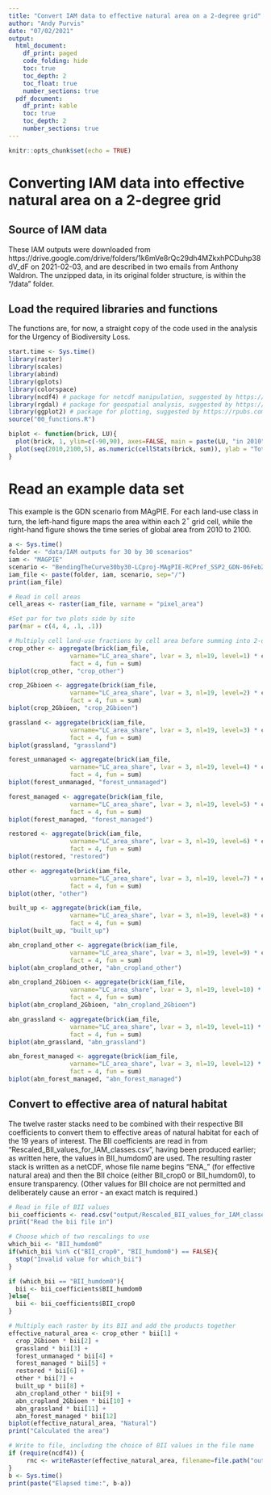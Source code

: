 ```yaml
---
title: "Convert IAM data to effective natural area on a 2-degree grid"
author: "Andy Purvis"
date: "07/02/2021"
output:
  html_document: 
    df_print: paged
    code_folding: hide
    toc: true
    toc_depth: 2
    toc_float: true
    number_sections: true
  pdf_document:
    df_print: kable
    toc: true
    toc_depth: 2
    number_sections: true
---
```


```r
knitr::opts_chunk$set(echo = TRUE)
```

# Converting IAM data into effective natural area on a 2-degree grid
## Source of IAM data
These IAM outputs were downloaded from https://drive.google.com/drive/folders/1k6mVe8rQc29dh4MZkxhPCDuhp38dV_dF on 2021-02-03, and are described in two emails from Anthony Waldron. The unzipped data, in its original folder structure, is within the "/data" folder.

## Load the required libraries and functions
The functions are, for now, a straight copy of the code used in the analysis for the Urgency of Biodiversity Loss.
```r
start.time <- Sys.time()
library(raster)
library(scales)
library(abind)
library(gplots)
library(colorspace)
library(ncdf4) # package for netcdf manipulation, suggested by https://rpubs.com/boyerag/297592
library(rgdal) # package for geospatial analysis, suggested by https://rpubs.com/boyerag/297592
library(ggplot2) # package for plotting, suggested by https://rpubs.com/boyerag/297592
source("00_functions.R")
```


```r
biplot <- function(brick, LU){
  plot(brick, 1, ylim=c(-90,90), axes=FALSE, main = paste(LU, "in 2010"))
  plot(seq(2010,2100,5), as.numeric(cellStats(brick, sum)), ylab = "Total area (Mha)", xlab="Year", main=LU)
}

```

# Read an example data set
This example is the GDN scenario from MAgPIE. For each land-use class in turn, the left-hand figure maps the area within each 2$^\circ$ grid cell, while the right-hand figure shows the time series of global area from 2010 to 2100.

```r
a <- Sys.time()
folder <- "data/IAM outputs for 30 by 30 scenarios"
iam <- "MAGPIE"
scenario <- "BendingTheCurve30by30-LCproj-MAgPIE-RCPref_SSP2_GDN-06Feb2020_FinalMask.nc"
iam_file <- paste(folder, iam, scenario, sep="/")
print(iam_file)

# Read in cell areas
cell_areas <- raster(iam_file, varname = "pixel_area")

#Set par for two plots side by site
par(mar = c(4, 4, .1, .1))

# Multiply cell land-use fractions by cell area before summing into 2-degree grids
crop_other <- aggregate(brick(iam_file, 
                 varname="LC_area_share", lvar = 3, nl=19, level=1) * cell_areas, 
                 fact = 4, fun = sum)
biplot(crop_other, "crop_other")

crop_2Gbioen <- aggregate(brick(iam_file, 
                 varname="LC_area_share", lvar = 3, nl=19, level=2) * cell_areas, 
                 fact = 4, fun = sum)
biplot(crop_2Gbioen, "crop_2Gbioen")

grassland <- aggregate(brick(iam_file, 
                 varname="LC_area_share", lvar = 3, nl=19, level=3) * cell_areas, 
                 fact = 4, fun = sum)
biplot(grassland, "grassland")

forest_unmanaged <- aggregate(brick(iam_file, 
                 varname="LC_area_share", lvar = 3, nl=19, level=4) * cell_areas, 
                 fact = 4, fun = sum)
biplot(forest_unmanaged, "forest_unmanaged")

forest_managed <- aggregate(brick(iam_file, 
                 varname="LC_area_share", lvar = 3, nl=19, level=5) * cell_areas, 
                 fact = 4, fun = sum)
biplot(forest_managed, "forest_managed")

restored <- aggregate(brick(iam_file, 
                 varname="LC_area_share", lvar = 3, nl=19, level=6) * cell_areas, 
                 fact = 4, fun = sum)
biplot(restored, "restored")

other <- aggregate(brick(iam_file, 
                 varname="LC_area_share", lvar = 3, nl=19, level=7) * cell_areas, 
                 fact = 4, fun = sum)
biplot(other, "other")

built_up <- aggregate(brick(iam_file, 
                 varname="LC_area_share", lvar = 3, nl=19, level=8) * cell_areas, 
                 fact = 4, fun = sum)
biplot(built_up, "built_up")

abn_cropland_other <- aggregate(brick(iam_file, 
                 varname="LC_area_share", lvar = 3, nl=19, level=9) * cell_areas, 
                 fact = 4, fun = sum)
biplot(abn_cropland_other, "abn_cropland_other")

abn_cropland_2Gbioen <- aggregate(brick(iam_file, 
                 varname="LC_area_share", lvar = 3, nl=19, level=10) * cell_areas, 
                 fact = 4, fun = sum)
biplot(abn_cropland_2Gbioen, "abn_cropland_2Gbioen")

abn_grassland <- aggregate(brick(iam_file, 
                 varname="LC_area_share", lvar = 3, nl=19, level=11) * cell_areas, 
                 fact = 4, fun = sum)
biplot(abn_grassland, "abn_grassland")

abn_forest_managed <- aggregate(brick(iam_file, 
                 varname="LC_area_share", lvar = 3, nl=19, level=12) * cell_areas, 
                 fact = 4, fun = sum)
biplot(abn_forest_managed, "abn_forest_managed")

```

## Convert to effective area of natural habitat
The twelve raster stacks need to be combined with their respective BII coefficients to convert them to effective areas of natural habitat for each of the 19 years of interest. The BII coefficients are read in from "Rescaled_BII_values_for_IAM_classes.csv", having been produced earlier; as written here, the values in BII_humdom0 are used. The resulting raster stack is written as a netCDF, whose file name begins "ENA_" (for effective natural area) and then the BII choice (either BII_crop0 or BII_humdom0), to ensure transparency. (Other values for BII choice are not permitted and deliberately cause an error - an exact match is required.)

```r
# Read in file of BII values
bii_coefficients <- read.csv("output/Rescaled_BII_values_for_IAM_classes.csv")
print("Read the bii file in")

# Choose which of two rescalings to use
which_bii <- "BII_humdom0"
if(which_bii %in% c("BII_crop0", "BII_humdom0") == FALSE){
  stop("Invalid value for which_bii")
}

if (which_bii == "BII_humdom0"){
  bii <- bii_coefficients$BII_humdom0
}else{
  bii <- bii_coefficients$BII_crop0
}

# Multiply each raster by its BII and add the products together
effective_natural_area <- crop_other * bii[1] +
  crop_2Gbioen * bii[2] +
  grassland * bii[3] +
  forest_unmanaged * bii[4] +
  forest_managed * bii[5] +
  restored * bii[6] +
  other * bii[7] +
  built_up * bii[8] +
  abn_cropland_other * bii[9] +
  abn_cropland_2Gbioen * bii[10] +
  abn_grassland * bii[11] +
  abn_forest_managed * bii[12]
biplot(effective_natural_area, "Natural")
print("Calculated the area")

# Write to file, including the choice of BII values in the file name
if (require(ncdf4)) {	
     rnc <- writeRaster(effective_natural_area, filename=file.path("output", paste("ENA", which_bii, scenario, sep="_")), format="CDF", overwrite=TRUE) 
}
b <- Sys.time()
print(paste("Elapsed time:", b-a))
```


